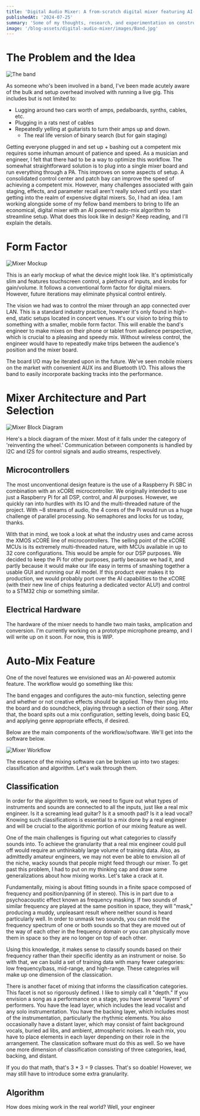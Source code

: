 ```yaml
---
title: 'Digital Audio Mixer: A from-scratch digital mixer featuring AI-powered automix (WIP)'
publishedAt: '2024-07-25'
summary: 'Some of my thoughts, research, and experimentation on constructing a digital audio mixer'
image: '/blog-assets/digital-audio-mixer/images/Band.jpg'
---
```



# The Problem and the Idea

![The band](/blog-assets/digital-audio-mixer/images/Band.jpg)

As someone who's been involved in a band, I've been made acutely aware of the bulk and setup overhead involved with running a live gig. 
This includes but is not limited to: 
* Lugging around two cars worth of amps, pedalboards, synths, cables, etc.
* Plugging in a rats nest of cables
* Repeatedly yelling at guitarists to turn their amps up and down. 
    * The real life version of binary search (but for gain staging)

Getting everyone plugged in and set up + bashing out a competent mix requires some inhuman amount of patience and speed. As a musician and engineer, I felt that there had to be a way to optimize this workflow. 
The somewhat straightforward solution is to plug into a single mixer board and run everything through a PA. This improves on some aspects of setup. A consolidated control center and patch bay can improve the speed
of achieving a competent mix. However, many challenges associated with gain staging, effects, and parameter recall aren't really solved until you start getting into the realm of expensive digital mixers. 
So, I had an idea. I am working alongside some of my fellow band members to bring to life an economical, digital mixer with an AI powered auto-mix algorithm to streamline setup. What does this look like in design? 
Keep reading, and I'll explain the details. 

# Form Factor

![Mixer Mockup](/blog-assets/digital-audio-mixer/images/MixerMockupCropped.png)

This is an early mockup of what the device might look like. It's optimistically slim and features touchscreen control, a plethora of inputs, and knobs for gain/volume. 
It follows a conventional form factor for digital mixers. However, future iterations may eliminate physical control entirely. 

The vision we had was to control the mixer through an app connected over LAN. This is a standard industry practice, however it's only found in high-end, static setups 
located in concert venues. It's our vision to bring this to something with a smaller, mobile form factor. This will enable the band's engineer to make mixes on their phone or tablet from audience perspective,
which is crucial to a pleasing and speedy mix. Without wireless control, the engineer would have to repeatedly make trips between the audience's position and the mixer board.

The board I/O may be iterated upon in the future. We've seen mobile mixers on the market with convenient AUX ins and Bluetooth I/O. This allows the band to easily incorporate backing tracks into the performance.

# Mixer Architecture and Part Selection

![Mixer Block Diagram](/blog-assets/digital-audio-mixer/images/MixerArchitecture.png)

Here's a block diagram of the mixer. Most of it falls under the category of 'reinventing the wheel.' Communication between components is handled by I2C and I2S for control signals and audio streams, respectively. 

## Microcontrollers

The most unconventional design feature is the use of a Raspberry Pi SBC in combination with an xCORE microcontroller. We originally intended to use just a Raspberry Pi for all DSP, control, and AI purposes. However, we quickly
ran into hurdles with its IO and the multi-threaded nature of the project. With ~8 streams of audio, the 4 cores of the Pi would run us a huge challenge of parallel processing. No semaphores and locks for us today, thanks. 

With that in mind, we took a look at what the industry uses and came across the XMOS xCORE line of microcontrollers. The selling point of the xCORE MCUs is its extremely multi-threaded nature, 
with MCUs available in up to 32 core configurations. This would be ample for our DSP purposes.
We decided to keep the Pi for other purposes, partly because we had it, and partly because it would make our life easy in terms of smashing together a usable GUI and running our AI model. If this product ever
makes it to production, we would probably port over the AI capabilities to the xCORE (with their new line of chips featuring a dedicated vector ALU!) and control to a STM32 chip or something similar. 

## Electrical Hardware

The hardware of the mixer needs to handle two main tasks, amplication and conversion. I'm currently working on a prototype microphone preamp, and I will write up on it soon. For now, this is WIP.

# Auto-Mix Feature

One of the novel features we envisioned was an AI-powered automix feature. The workflow would go something like this: 

The band engages and configures the auto-mix function, selecting genre and whether or not creative effects should be applied. They then plug into the board and do soundcheck, playing through a section of their song. After that, the 
board spits out a mix configuration, setting levels, doing basic EQ, and applying genre appropriate effects, if desired. 

Below are the main components of the workflow/software. We'll get into the software below.

![Mixer Workflow](/blog-assets/digital-audio-mixer/images/MixerWorkflow.png)

The essence of the mixing software can be broken up into two stages: classification and algorithm. Let's walk through them.

## Classification

In order for the algorithm to work, we need to figure out what types of instruments and sounds are connected to all the inputs, just like a real mix engineer. Is it a screaming lead guitar? Is it a smooth pad? Is it a lead vocal? Knowing such
classifications is essential to a mix done by a real engineer and will be crucial to the algorithmic portion of our mixing feature as well. 

One of the main challenges is figuring out what categories to classify sounds into. To achieve the granularity that a real mix engineer could pull off would require an unthinkably large volume of training data. Also, as admittedly amateur engineers, we may
not even be able to envision all of the niche, wacky sounds that people might feed through our mixer. To get past this problem, I had to put on my thinking cap and draw some generalizations about how mixing works. Let's take a crack at it. 

Fundamentally, mixing is about fitting sounds in a finite space composed of frequency and position/panning (if in stereo). This is in part due to a psychoacoustic effect known as frequency masking. If two sounds of similar frequency are played at the same position in 
space, they will "mask," producing a muddy, unpleasant result where neither sound is heard particularly well. In order to unmask two sounds, you can mold the frequency spectrum of one or both sounds so that they are moved out of the way of each other in the 
frequency domain or you can physically move them in space so they are no longer on top of each other. 

Using this knowledge, it makes sense to classify sounds based on their frequency rather than their specific identity as an instrument or noise. So with that, we can build a set of training data with many fewer categories: low frequency/bass, mid-range, and
high-range. These categories will make up one dimension of the classication. 

There is another facet of mixing that informs the classification categories. This facet is not so rigorously defined. I like to simply call it "depth." If you envision a song as a performance on a stage, you have several "layers" of performers.
You have the lead layer, which includes the lead vocalist and any solo instrumentation. You have the backing layer, which includes most of the instrumentation, particularly the rhythmic elements. You also occasionally have a distant layer, which 
may consist of faint background vocals, buried ad libs, and ambient, atmospheric noises. In each mix, you have to place elements in each layer depending on their role in the arrangement. The classication software must do this as well. So we have one more 
dimension of classification consisting of three categories, lead, backing, and distant. 

If you do that math, that's 3 * 3 = 9 classes. That's so doable! However, we may still have to introduce some extra granularity. 


## Algorithm

How does mixing work in the real world? Well, your engineer 








